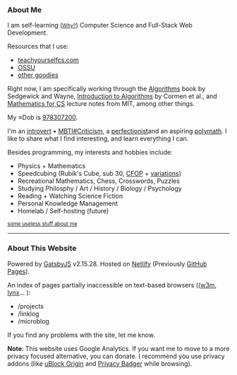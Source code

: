 
<Head title="About" />

### About Me

I am self-learning ([<small>Why?</small>](/thoughts/autodidacticism)) Computer Science and Full-Stack Web Development.

Resources that I use:
- [teachyourselfcs.com](https://teachyourselfcs.com/)
- [OSSU](https://github.com/ossu/computer-science/)
- [other goodies](https://github.com/rsapkf/42/)

Right now, I am specifically working through the [Algorithms](https://algs4.cs.princeton.edu/home/) book by Sedgewick and Wayne, [Introduction to Algorithms](https://mitpress.mit.edu/books/introduction-algorithms-third-edition)  by Cormen et al., and [Mathematics for CS](https://courses.csail.mit.edu/6.042/spring17/mcs.pdf)  lecture notes from MIT, among other things.

My &asymp;Dob is [978307200](https://duckduckgo.com/?q=unix+time+978307200).

I'm an [introvert](http://typelogic.com/intj.html) &bull; [MBTI#Criticism](https://en.wikipedia.org/wiki/Myers-Briggs_Type_Indicator#Criticism), a [perfectionist](https://en.wikipedia.org/wiki/Perfectionism_(psychology))and an aspiring [polymath](https://en.wikipedia.org/wiki/Polymath). I like to share what I find interesting, and learn everything I can.

Besides programming, my interests and hobbies include:
- Physics + Mathematics
- Speedcubing (Rubik's Cube, sub 30, [CFOP](https://en.wikipedia.org/wiki/CFOP_Method) + [variations](https://en.wikipedia.org/wiki/Rubik's_Cube#Variations))
- Recreational Mathematics, Chess, Crosswords, <Link to="/puzzles">Puzzles</Link>
- Studying Philosphy / Art / History / Biology / Psychology
- <Link to="/books">Reading</Link> + <Link to="/movies-tv">Watching</Link> Science Fiction
- Personal Knowledge Management
- Homelab / Self-hosting (future)

[<small>some useless stuff about me</small>](/useless.txt)

---

### About This Website

Powered by [GatsbyJS](https://github.com/gatsbyjs/gatsby) v2.15.28\. Hosted on [Netlify](https://netlify.com/) (Previously [GitHub Pages](https://pages.github.com/)).

An index of pages partially inaccessible on text-based browsers (([w3m](http://w3m.sourceforge.net/), [lynx](https://lynx.browser.org/)... ):
- <Link to="/projects">/projects</Link>
- <Link to="/linklog">/linklog</Link>
- <Link to="/microblog">/microblog</Link>

If you find any problems with the site, <Link to="/contact">let me know</Link>.

__Note__: This website uses Google Analytics. If you want me to move to a more privacy focused alternative, you can <Link to="/donate">donate</Link>. I recommend you use privacy addons (like [uBlock Origin](https://github.com/gorhill/uBlock) and [Privacy Badger](https://github.com/EFForg/privacybadger/) while browsing).

<LastUpdatedPages date="March 13, 2020"/>
